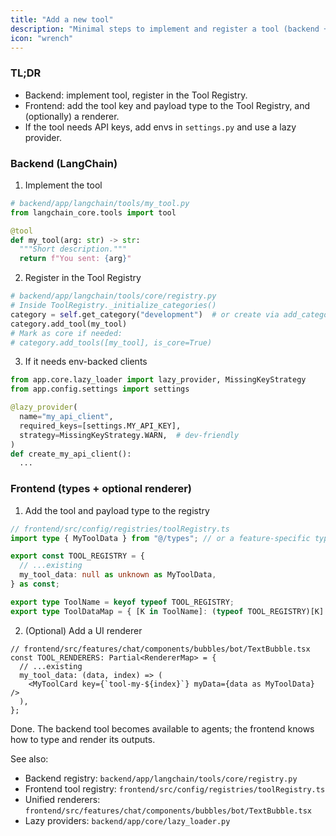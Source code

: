 ```yaml
---
title: "Add a new tool"
description: "Minimal steps to implement and register a tool (backend + frontend)"
icon: "wrench"
---
```


### TL;DR
- Backend: implement tool, register in the Tool Registry.
- Frontend: add the tool key and payload type to the Tool Registry, and (optionally) a renderer.
- If the tool needs API keys, add envs in `settings.py` and use a lazy provider.

### Backend (LangChain)
1) Implement the tool
```python
# backend/app/langchain/tools/my_tool.py
from langchain_core.tools import tool

@tool
def my_tool(arg: str) -> str:
  """Short description."""
  return f"You sent: {arg}"
```

2) Register in the Tool Registry
```python
# backend/app/langchain/tools/core/registry.py
# Inside ToolRegistry._initialize_categories()
category = self.get_category("development")  # or create via add_category(...)
category.add_tool(my_tool)
# Mark as core if needed:
# category.add_tools([my_tool], is_core=True)
```

3) If it needs env-backed clients
```python
from app.core.lazy_loader import lazy_provider, MissingKeyStrategy
from app.config.settings import settings

@lazy_provider(
  name="my_api_client",
  required_keys=[settings.MY_API_KEY],
  strategy=MissingKeyStrategy.WARN,  # dev-friendly
)
def create_my_api_client():
  ...
```

### Frontend (types + optional renderer)
1) Add the tool and payload type to the registry
```ts
// frontend/src/config/registries/toolRegistry.ts
import type { MyToolData } from "@/types"; // or a feature-specific type

export const TOOL_REGISTRY = {
  // ...existing
  my_tool_data: null as unknown as MyToolData,
} as const;

export type ToolName = keyof typeof TOOL_REGISTRY;
export type ToolDataMap = { [K in ToolName]: (typeof TOOL_REGISTRY)[K] };
```

2) (Optional) Add a UI renderer
```tsx
// frontend/src/features/chat/components/bubbles/bot/TextBubble.tsx
const TOOL_RENDERERS: Partial<RendererMap> = {
  // ...existing
  my_tool_data: (data, index) => (
    <MyToolCard key={`tool-my-${index}`} myData={data as MyToolData} />
  ),
};
```

Done. The backend tool becomes available to agents; the frontend knows how to type and render its outputs.

See also:
- Backend registry: `backend/app/langchain/tools/core/registry.py`
- Frontend tool registry: `frontend/src/config/registries/toolRegistry.ts`
- Unified renderers: `frontend/src/features/chat/components/bubbles/bot/TextBubble.tsx`
- Lazy providers: `backend/app/core/lazy_loader.py` 
